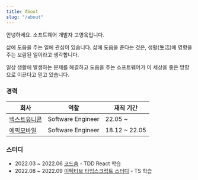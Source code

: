 ```yaml
---
title: About
slug: "/about"
---
```


안녕하세요. 소프트웨어 개발자 고영욱입니다.

삶에 도움을 주는 일에 관심이 있습니다. 삶에 도움을 준다는 것은, 생활(生活)에 영향을 주는 보람된 일이라고 생각합니다.

일상 생활에 발생하는 문제를 해결하고 도움을 주는 소프트웨어가 이 세상을 좋은 방향으로 이끈다고 믿고 있습니다.

### 경력

|회사|역할|재직 기간|
|---|---|---|
| [넥스트유니콘](https://www.nextunicorn.kr/) | Software Engineer | 22.05 ~ |
| [에픽모바일](https://epicmoble.notion.site/16692ed4babe4c798c6a23cba576edd9) | Software Engineer | 18.12 ~ 22.05 |


### 스터디
- 2022.03 ~ 2022.06 [코드숨](https://www.codesoom.com/) - TDD React 학습
- 2022.08 ~ 2022.09 [이펙티브 타입스크립트 스터디](https://github.com/FECrash/Effective-TypeScript) - TS 학습
